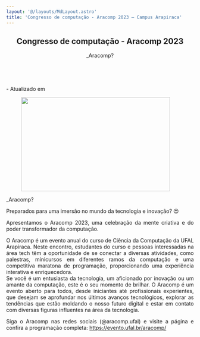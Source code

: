 ```yaml
---
layout: '@/layouts/MdLayout.astro'
title: 'Congresso de computação - Aracomp 2023 — Campus Arapiraca'
---
```



<span></span>
<article id="content">
<header>

<h1>
         Congresso de computação - Aracomp 2023
        </h1>

<p class="lead">
         _Aracomp?
        </p>

</header>
<div id="viewlet-above-content-body">
<div class="detalhe-noticia">
<br/>
<time class="data pat-display-time" data-pat-display-time="output-format: DD/MM/YYYY HH[h]mm" datetime="2023-11-28 10:29:00+00:00">
</time>
<span class="atualizado">
          - Atualizado em
          <span class="pat-display-time" data-pat-display-time="output-format: DD/MM/YYYY HH[h]mm" datetime="2023-11-28 13:38:05+00:00">
</span>
</span>
</div>
<div class="share">
<a class="whatsapp" href="whatsapp://send?text=https://arapiraca.ufal.br/graduacao/ciencia-da-computacao/institucional/informes/aracomp-2023%20Congresso%20de%20computa%C3%A7%C3%A3o%20-%20Aracomp%202023" target="_blank">
<i aria-hidden="true" class="fa fa-brands fa-whatsapp">
</i>
</a>
<a class="facebook" href="http://www.facebook.com/sharer.php?u=https://arapiraca.ufal.br/graduacao/ciencia-da-computacao/institucional/informes/aracomp-2023" target="_blank">
<i aria-hidden="true" class="fa fa-brands fa-facebook">
</i>
</a>
<a class="x-twitter" href="https://twitter.com/share?url=https://arapiraca.ufal.br/graduacao/ciencia-da-computacao/institucional/informes/aracomp-2023&amp;text=Congresso%20de%20computa%C3%A7%C3%A3o%20-%20Aracomp%202023&amp;hashtags=ufaloficial" target="_blank">
<i aria-hidden="true" class="fa-brands fa-x-twitter">
</i>
</a>
<a class="linkedin" href="https://www.linkedin.com/cws/share?url=https://arapiraca.ufal.br/graduacao/ciencia-da-computacao/institucional/informes/aracomp-2023" target="_blank">
<i aria-hidden="true" class="fa fa-brands fa-linkedin">
</i>
</a>
</div>
</div>
<div id="content-core">
<section class="section-leadimage">
<figure class="newsImageContainer">
<a href="https://arapiraca.ufal.br/graduacao/ciencia-da-computacao/institucional/informes/aracomp-2023/%40%40images/image-800-0e7346e3d43b14eba26e0cb08aa1196d.png" id="parent-fieldname-image">
<img class="img-fluid" height="253" src="https://arapiraca.ufal.br/graduacao/ciencia-da-computacao/institucional/informes/aracomp-2023/@@images/image-400-8b14da5ad21d385b079214a04a2066da.png" width="400"/>
</a>
<figcaption class="figure-caption">
</figcaption>
</figure>
</section>
<section class="clearfix" id="section-text">
<p>
          _Aracomp?
         </p>
<p style="text-align: justify;">
          Preparados para uma imersão no mundo da tecnologia e inovação? 😍
         </p>
<p style="text-align: justify;">
          Apresentamos o Aracomp 2023, uma celebração da mente criativa e do poder transformador da computação.
         </p>
<p style="text-align: justify;">
          O Aracomp é um evento anual do curso de Ciência da Computação da UFAL Arapiraca. Neste encontro, estudantes do curso e pessoas interessadas na área tech têm a oportunidade de se conectar a diversas atividades, como palestras, minicursos em diferentes ramos da computação e uma competitiva maratona de programação, proporcionando uma experiência interativa e enriquecedora.
          <br/>
          Se você é um entusiasta da tecnologia, um aficionado por inovação ou um amante da computação, este é o seu momento de brilhar. O Aracomp é um evento aberto para todos, desde iniciantes até profissionais experientes, que desejam se aprofundar nos últimos avanços tecnológicos, explorar as tendências que estão moldando o nosso futuro digital e estar em contato com diversas figuras influentes na área da tecnologia.
         </p>
<p style="text-align: justify;">
</p>
<p style="text-align: justify;">
          Siga o Aracomp nas redes sociais (@aracomp.ufal) e visite a página e confira a programação completa:
          <a href="https://evento.ufal.br/aracomp/" rel="noopener" target="_blank">
           https://evento.ufal.br/aracomp/
          </a>
</p>
</section>
<div class="related-images">
</div>
</div>
<div id="viewlet-below-content-body">
</div>
</article>